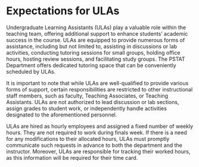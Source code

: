 # Expectations for ULAs

Undergraduate Learning Assistants (ULAs) play a valuable role within the teaching team, offering additional support to enhance students' academic success in the course.  ULAs are equipped to provide numerous forms of assistance, including but not limited to, assisting in discussions or lab activities, conducting tutoring sessions for small groups, holding office hours, hosting review sessions, and facilitating study groups. The PSTAT Department offers dedicated tutoring space that can be conveniently scheduled by ULAs.

It is important to note that while ULAs are well-qualified to provide various forms of support, certain responsibilities are restricted to other instructional staff members, such as faculty, Teaching Associates, or Teaching Assistants. ULAs are not authorized to lead discussion or lab sections, assign grades to student work, or independently handle activities designated to the aforementioned personnel.

ULAs are hired as hourly employees and assigned a fixed number of weekly hours.  They are not required to work during finals week. If there is a need for any modifications to their allocated hours, ULAs must promptly communicate such requests in advance to both the department and the instructor.  Moreover, ULAs are responsible for tracking their worked hours, as this information will be required for their time card.
